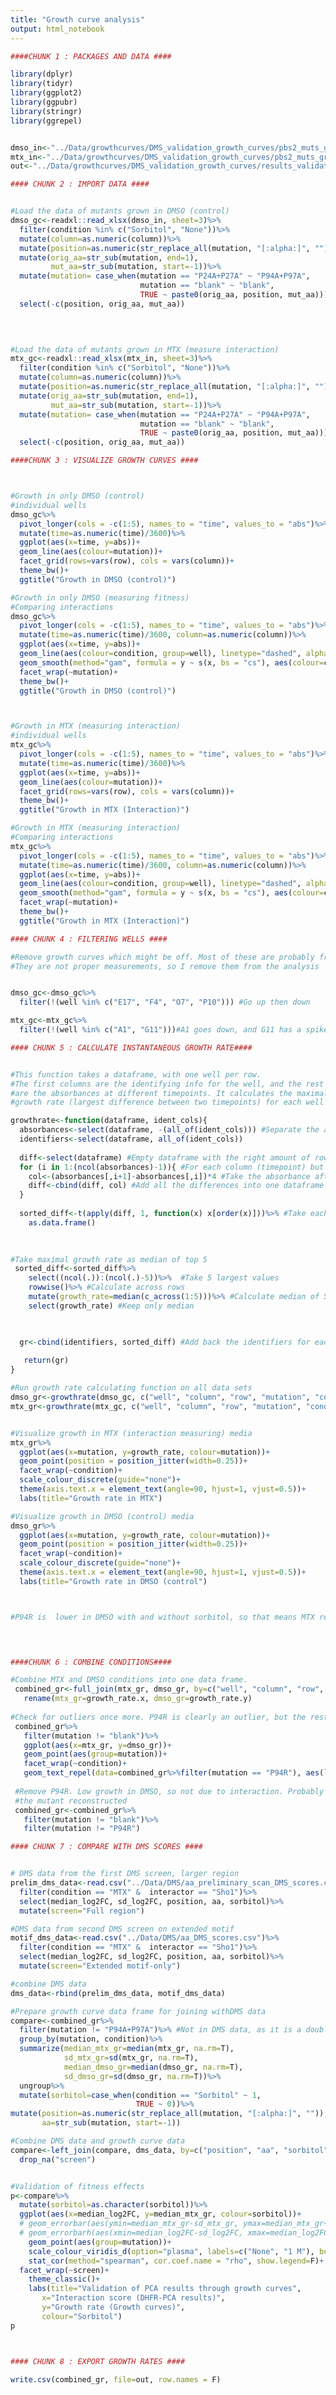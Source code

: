 ---
title: "Growth curve analysis"
output: html_notebook
---

```{r, libraries}
####CHUNK 1 : PACKAGES AND DATA ####

library(dplyr)
library(tidyr)
library(ggplot2)
library(ggpubr)
library(stringr)
library(ggrepel)


dmso_in<-"../Data/growthcurves/DMS_validation_growth_curves/pbs2_muts_growthcurves_dmso.xlsx" 
mtx_in<-"../Data/growthcurves/DMS_validation_growth_curves/pbs2_muts_growthcurves_mtx.xlsx"
out<-"../Data/growthcurves/DMS_validation_growth_curves/results_validation_growth_curves.csv"

```



```{r, warning=FALSE}

#### CHUNK 2 : IMPORT DATA ####


#Load the data of mutants grown in DMSO (control)
dmso_gc<-readxl::read_xlsx(dmso_in, sheet=3)%>%
  filter(condition %in% c("Sorbitol", "None"))%>%
  mutate(column=as.numeric(column))%>%
  mutate(position=as.numeric(str_replace_all(mutation, "[:alpha:]", ""))+70)%>% #Change numbering of positions to match position in PBS2
  mutate(orig_aa=str_sub(mutation, end=1),
         mut_aa=str_sub(mutation, start=-1))%>%
  mutate(mutation= case_when(mutation == "P24A+P27A" ~ "P94A+P97A",
                             mutation == "blank" ~ "blank",
                             TRUE ~ paste0(orig_aa, position, mut_aa)))%>%
  select(-c(position, orig_aa, mut_aa))
                            
                    


#Load the data of mutants grown in MTX (measure interaction)
mtx_gc<-readxl::read_xlsx(mtx_in, sheet=3)%>%
  filter(condition %in% c("Sorbitol", "None"))%>%
  mutate(column=as.numeric(column))%>%
  mutate(position=as.numeric(str_replace_all(mutation, "[:alpha:]", ""))+70)%>% #Change numbering of positions to match Pbs2 position
  mutate(orig_aa=str_sub(mutation, end=1),
         mut_aa=str_sub(mutation, start=-1))%>%
  mutate(mutation= case_when(mutation == "P24A+P27A" ~ "P94A+P97A",
                             mutation == "blank" ~ "blank",
                             TRUE ~ paste0(orig_aa, position, mut_aa)))%>%
  select(-c(position, orig_aa, mut_aa))


```

```{r}
####CHUNK 3 : VISUALIZE GROWTH CURVES #### 



#Growth in only DMSO (control)
#individual wells
dmso_gc%>%
  pivot_longer(cols = -c(1:5), names_to = "time", values_to = "abs")%>% 
  mutate(time=as.numeric(time)/3600)%>%
  ggplot(aes(x=time, y=abs))+
  geom_line(aes(colour=mutation))+
  facet_grid(rows=vars(row), cols = vars(column))+
  theme_bw()+
  ggtitle("Growth in DMSO (control)")

#Growth in only DMSO (measuring fitness)
#Comparing interactions
dmso_gc%>%
  pivot_longer(cols = -c(1:5), names_to = "time", values_to = "abs")%>%
  mutate(time=as.numeric(time)/3600, column=as.numeric(column))%>%
  ggplot(aes(x=time, y=abs))+
  geom_line(aes(colour=condition, group=well), linetype="dashed", alpha=0.5)+
  geom_smooth(method="gam", formula = y ~ s(x, bs = "cs"), aes(colour=condition))+
  facet_wrap(~mutation)+
  theme_bw()+
  ggtitle("Growth in DMSO (control)")



#Growth in MTX (measuring interaction)
#individual wells
mtx_gc%>%
  pivot_longer(cols = -c(1:5), names_to = "time", values_to = "abs")%>% 
  mutate(time=as.numeric(time)/3600)%>%
  ggplot(aes(x=time, y=abs))+
  geom_line(aes(colour=mutation))+
  facet_grid(rows=vars(row), cols = vars(column))+
  theme_bw()+
  ggtitle("Growth in MTX (Interaction)")

#Growth in MTX (measuring interaction)
#Comparing interactions
mtx_gc%>%
  pivot_longer(cols = -c(1:5), names_to = "time", values_to = "abs")%>%
  mutate(time=as.numeric(time)/3600, column=as.numeric(column))%>%
  ggplot(aes(x=time, y=abs))+
  geom_line(aes(colour=condition, group=well), linetype="dashed", alpha=0.5)+
  geom_smooth(method="gam", formula = y ~ s(x, bs = "cs"), aes(colour=condition))+
  facet_wrap(~mutation)+
  theme_bw()+
  ggtitle("Growth in MTX (Interaction)")

```

```{r}

#### CHUNK 4 : FILTERING WELLS ####

#Remove growth curves which might be off. Most of these are probably from evaporation in the 384 well plate
#They are not proper measurements, so I remove them from the analysis


dmso_gc<-dmso_gc%>%
  filter(!(well %in% c("E17", "F4", "O7", "P10"))) #Go up then down

mtx_gc<-mtx_gc%>%
  filter(!(well %in% c("A1", "G11")))#A1 goes down, and G11 has a spike


```


```{r}
#### CHUNK 5 : CALCULATE INSTANTANEOUS GROWTH RATE####


#This function takes a dataframe, with one well per row. 
#The first columns are the identifying info for the well, and the rest 
#are the absorbances at different timepoints. It calculates the maximal 
#growth rate (largest difference between two timepoints) for each well

growthrate<-function(dataframe, ident_cols){
  absorbances<-select(dataframe, -(all_of(ident_cols))) #Separate the absorbance values from the identifying info
  identifiers<-select(dataframe, all_of(ident_cols))
  
  diff<-select(dataframe) #Empty dataframe with the right amount of rows
  for (i in 1:(ncol(absorbances)-1)){ #For each column (timepoint) but the last
    col<-(absorbances[,i+1]-absorbances[,i])*4 #Take the absorbance after minus this absorbance, and multiply X4 (to get per hour growth rate instead of 15min) 
    diff<-cbind(diff, col) #Add all the differences into one dataframe
  }
  
  sorted_diff<-t(apply(diff, 1, function(x) x[order(x)]))%>% #Take each row and sort so that the largest increase is in the rightmost column
    as.data.frame()
  

  
#Take maximal growth rate as median of top 5
 sorted_diff<-sorted_diff%>%
    select((ncol(.)):(ncol(.)-5))%>%  #Take 5 largest values
    rowwise()%>% #Calculate across rows
    mutate(growth_rate=median(c_across(1:5)))%>% #Calculate median of 5 biggest growth rates
    select(growth_rate) #Keep only median


  
  gr<-cbind(identifiers, sorted_diff) #Add back the identifiers for each row
 
   return(gr)
}

#Run growth rate calculating function on all data sets
dmso_gr<-growthrate(dmso_gc, c("well", "column", "row", "mutation", "condition"))
mtx_gr<-growthrate(mtx_gc, c("well", "column", "row", "mutation", "condition"))


#Visualize growth in MTX (interaction measuring) media
mtx_gr%>%
  ggplot(aes(x=mutation, y=growth_rate, colour=mutation))+
  geom_point(position = position_jitter(width=0.25))+
  facet_wrap(~condition)+
  scale_colour_discrete(guide="none")+
  theme(axis.text.x = element_text(angle=90, hjust=1, vjust=0.5))+
  labs(title="Growth rate in MTX")

#Visualize growth in DMSO (control) media
dmso_gr%>%
  ggplot(aes(x=mutation, y=growth_rate, colour=mutation))+
  geom_point(position = position_jitter(width=0.25))+
  facet_wrap(~condition)+
  scale_colour_discrete(guide="none")+
  theme(axis.text.x = element_text(angle=90, hjust=1, vjust=0.5))+
  labs(title="Growth rate in DMSO (control")



#P94R is  lower in DMSO with and without sorbitol, so that means MTX results are probably affected


  
```


```{r}
####CHUNK 6 : COMBINE CONDITIONS####  

#Combine MTX and DMSO conditions into one data frame. 
 combined_gr<-full_join(mtx_gr, dmso_gr, by=c("well", "column", "row", "mutation", "condition"))%>%
   rename(mtx_gr=growth_rate.x, dmso_gr=growth_rate.y)
 
#Check for outliers once more. P94R is clearly an outlier, but the rest seem good 
 combined_gr%>%
   filter(mutation != "blank")%>%
   ggplot(aes(x=mtx_gr, y=dmso_gr))+
   geom_point(aes(group=mutation))+
   facet_wrap(~condition)+
   geom_text_repel(data=combined_gr%>%filter(mutation == "P94R"), aes(label=mutation))
 
 #Remove P94R. Low growth in DMSO, so not due to interaction. Probably some problem with 
 #the mutant reconstructed
 combined_gr<-combined_gr%>%
   filter(mutation != "blank")%>%
   filter(mutation != "P94R")
```

```{r}
#### CHUNK 7 : COMPARE WITH DMS SCORES ####


# DMS data from the first DMS screen, larger region
prelim_dms_data<-read.csv("../Data/DMS/aa_preliminary_scan_DMS_scores.csv")%>%
  filter(condition == "MTX" &  interactor == "Sho1")%>%
  select(median_log2FC, sd_log2FC, position, aa, sorbitol)%>%
  mutate(screen="Full region")

#DMS data from second DMS screen on extended motif
motif_dms_data<-read.csv("../Data/DMS/aa_DMS_scores.csv")%>%
  filter(condition == "MTX" &  interactor == "Sho1")%>%
  select(median_log2FC, sd_log2FC, position, aa, sorbitol)%>%
  mutate(screen="Extended motif-only")

#combine DMS data
dms_data<-rbind(prelim_dms_data, motif_dms_data)

#Prepare growth curve data frame for joining withDMS data
compare<-combined_gr%>%
  filter(mutation != "P94A+P97A")%>% #Not in DMS data, as it is a double mutant
  group_by(mutation, condition)%>%
  summarize(median_mtx_gr=median(mtx_gr, na.rm=T),
            sd_mtx_gr=sd(mtx_gr, na.rm=T),
            median_dmso_gr=median(dmso_gr, na.rm=T),
            sd_dmso_gr=sd(dmso_gr, na.rm=T))%>%
  ungroup%>%
  mutate(sorbitol=case_when(condition == "Sorbitol" ~ 1,
                            TRUE ~ 0))%>%
mutate(position=as.numeric(str_replace_all(mutation, "[:alpha:]", "")),
       aa=str_sub(mutation, start=-1))

#Combine DMS data and growth curve data
compare<-left_join(compare, dms_data, by=c("position", "aa", "sorbitol"))%>%
  drop_na("screen")


#Validation of fitness effects
p<-compare%>%
  mutate(sorbitol=as.character(sorbitol))%>%
  ggplot(aes(x=median_log2FC, y=median_mtx_gr, colour=sorbitol))+
  # geom_errorbar(aes(ymin=median_mtx_gr-sd_mtx_gr, ymax=median_mtx_gr+sd_mtx_gr), colour="grey80")+
  # geom_errorbarh(aes(xmin=median_log2FC-sd_log2FC, xmax=median_log2FC+sd_log2FC), colour="grey80")+
    geom_point(aes(group=mutation))+
    scale_colour_viridis_d(option="plasma", labels=c("None", "1 M"), begin=0.25, end=0.75)+
    stat_cor(method="spearman", cor.coef.name = "rho", show.legend=F)+
  facet_wrap(~screen)+
    theme_classic()+
    labs(title="Validation of PCA results through growth curves",
       x="Interaction score (DHFR-PCA results)",
       y="Growth rate (Growth curves)",
       colour="Sorbitol")
p




```

```{r}
#### CHUNK 8 : EXPORT GROWTH RATES ####

write.csv(combined_gr, file=out, row.names = F)


```
